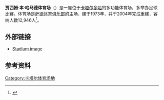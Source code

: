 {{Infobox stadium
| name                = 贾西姆·本·哈马德体育场
| nickname            =
| image               = [[File:Jassim_bin_Hamad.JPG|300px]]
| location            = [[卡塔尔|卡塔尔]][[多哈|多哈]]
| coordinates         = {{Coord|25.267358|51.484251|display=inline,title|format=dms|type:landmark_scale:3000}}
| broke_ground        =
| built               = 1974
| opened              = 1975<ref>{{Cite web |url=http://www.worldofstadiums.com/asia/qatar/jassim-bin-hamad-stadium/ |title=存档副本 |access-date=2017-01-27 |archive-date=2021-01-17 |archive-url=https://web.archive.org/web/20210117073037/http://www.worldofstadiums.com/asia/qatar/jassim-bin-hamad-stadium/ |dead-url=no }}</ref>
| renovated           = 2004, 2009–2010
| expanded            =
| closed              =
| demolished          =
| owner               =
| operator            =
| surface             = 自然草
| construction_cost   =
| architect           =
| structural engineer =
| services engineer   =
| general_contractor  =
| project_manager     =
| main_contractors    =
| former_names        =
| tenants             = [[萨德体育俱乐部|萨德]]、[[卡塔尔国家足球队|卡塔尔国家足球队]]
| capacity            = 12,946<ref>{{cite web |url=http://www.al-saddclub.com/EN/Club/Pages/Stadiums.aspx |title=存档副本 |accessdate=2013-07-28 |deadurl=yes |archiveurl=https://web.archive.org/web/20130911134321/http://www.al-saddclub.com/EN/Club/Pages/Stadiums.aspx |archivedate=2013-09-11 }}</ref><ref>{{Cite web |url=http://dohanews.co/tag/inter/ |title=存档副本 |access-date=2017-01-27 |archive-url=https://web.archive.org/web/20160913161605/http://dohanews.co/tag/inter/ |archive-date=2016-09-13 |dead-url=yes }}</ref>
| dimensions          =
| scoreboard          =
}}
'''贾西姆·本·哈马德体育场'''（{{lang-ar|ملعب جاسم بن حمد}}）是一座位于[[卡塔尔|卡塔尔]][[多哈|多哈]]的多功能体育场，多举办足球比赛。体育场是[[萨德体育俱乐部|萨德体育俱乐部]]的主场，建于1973年，并于2004年完成重建，容纳人数12,946人<ref>{{citation
 |url         = http://www.gulf-times.com/site/topics/article.asp?cu_no=2&item_no=195060&version=1&template_id=49&parent_id=29
 |title       = Qatar and Iran in goalless draw
 |date        = 11 January 2008
 |publisher   = www.gulf-times.com
 |accessdate  = 2008-08-25
 |last        = 
 |first       = 
 |deadurl     = yes
 |archiveurl  = https://web.archive.org/web/20110607175932/http://www.gulf-times.com/site/topics/article.asp?cu_no=2&item_no=195060&version=1&template_id=49&parent_id=29
 |archivedate = 2011-06-07
}}</ref>。

== 外部链接 ==
*[http://imagecache.soccerway.com/venues/600x450/2124.jpg Stadium image]{{dead link|date=十月 2017 |bot=InternetArchiveBot }}

== 参考资料 ==
{{Reflist}}
[[Category:卡塔尔体育场地|Category:卡塔尔体育场地]]